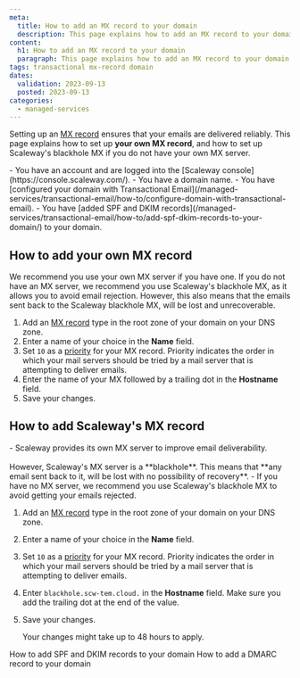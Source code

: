 ```yaml
---
meta:
  title: How to add an MX record to your domain
  description: This page explains how to add an MX record to your domain
content:
  h1: How to add an MX record to your domain
  paragraph: This page explains how to add an MX record to your domain
tags: transactional mx-record domain
dates:
  validation: 2023-09-13
  posted: 2023-09-13
categories:
  - managed-services
---
```


Setting up an [MX record](/managed-services/transactional-email/concepts/#mx-record) ensures that your emails are delivered reliably. This page explains how to set up **your own MX record**, and how to set up Scaleway's blackhole MX if you do not have your own MX server.

<Macro id="iam-requirements" />
 
<Message type="requirement">
  - You have an account and are logged into the [Scaleway console](https://console.scaleway.com/).
  - You have a domain name.
  - You have [configured your domain with Transactional Email](/managed-services/transactional-email/how-to/configure-domain-with-transactional-email).
  - You have [added SPF and DKIM records](/managed-services/transactional-email/how-to/add-spf-dkim-records-to-your-domain/) to your domain.
</Message>

## How to add your own MX record

<Message type="important">
  We recommend you use your own MX server if you have one. If you do not have an MX server, we recommend you use Scaleway's blackhole MX, as it allows you to avoid email rejection. However, this also means that the emails sent back to the Scaleway blackhole MX, will be lost and unrecoverable.
</Message>

1. Add an [MX record](/managed-services/transactional-email/concepts/#mx-record) type in the root zone of your domain on your DNS zone.
2. Enter a name of your choice in the **Name** field.
3. Set `10` as a [priority](/managed-services/transactional-email/concepts/#priority) for your MX record.
    <Message type="note">
     Priority indicates the order in which your mail servers should be tried by a mail server that is attempting to deliver emails.
    </Message>
4. Enter the name of your MX followed by a trailing dot in the **Hostname** field.
5. Save your changes.

## How to add Scaleway's MX record

<Message type="important">
  - Scaleway provides its own MX server to improve email deliverability. <br></br> However, Scaleway's MX server is a **blackhole**. This means that **any email sent back to it, will be lost with no possibility of recovery**.
  - If you have no MX server, we recommend you use Scaleway's blackhole MX to avoid getting your emails rejected.
</Message>

1. Add an [MX record](/managed-services/transactional-email/concepts/#mx-record) type in the root zone of your domain on your DNS zone.
2. Enter a name of your choice in the **Name** field.
3. Set `10` as a [priority](/managed-services/transactional-email/concepts/#priority) for your MX record.
    <Message type="note">
     Priority indicates the order in which your mail servers should be tried by a mail server that is attempting to deliver emails.
    </Message>
4. Enter `blackhole.scw-tem.cloud.` in the **Hostname** field. Make sure you add the trailing dot at the end of the value.
5. Save your changes.

    <Message type="important">
    Your changes might take up to 48 hours to apply.
    </Message>


<Navigation title="See also">
  <PreviousButton to="/managed-services/transactional-email/how-to/add-spf-dkim-records-to-your-domain/">How to add SPF and DKIM records to your domain</PreviousButton>
  <NextButton to="/managed-services/transactional-email/how-to/add-dmarc-record/">How to add a DMARC record to your domain</NextButton>
</Navigation>